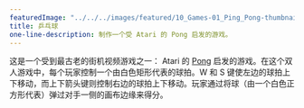 ---
featuredImage: "../../../images/featured/10_Games-01_Ping_Pong-thumbnail.png"
title: 乒乓球
one-line-description: 制作一个受 Atari 的 Pong 启发的游戏。
---

这是一个受到最古老的街机视频游戏之一： Atari 的
<a href="https://en.wikipedia.org/wiki/Pong" target="_blank">Pong</a>
启发的游戏。在这个双人游戏中，每个玩家控制一个由白色矩形代表的球拍。W 和 S 键使左边的球拍上下移动，而上下箭头键则控制右边的球拍上下移动。玩家通过将球（由一个白色正方形代表）弹过对手一侧的画布边缘来得分。
